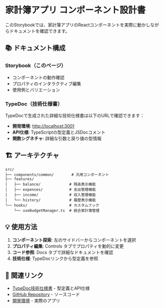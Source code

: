
<Meta title="ドキュメント/はじめに" />

# 家計簿アプリ コンポーネント設計書

このStorybookでは、家計簿アプリのReactコンポーネントを実際に動かしながらドキュメントを確認できます。

## 📚 ドキュメント構成

### Storybook（このページ）

- コンポーネントの動作確認
- プロパティのインタラクティブ編集
- 使用例とバリエーション

### TypeDoc（技術仕様書）

TypeDocで生成された詳細な技術仕様書は以下のURLで確認できます：

- **開発環境**: [http://localhost:3001](http://localhost:3001)
- **API仕様**: TypeScriptの型定義とJSDocコメント
- **関数シグネチャ**: 詳細な引数と戻り値の型情報

## 🏗️ アーキテクチャ

```
src/
├── components/common/        # 汎用コンポーネント
├── features/
│   ├── balance/             # 残高表示機能
│   ├── expenses/            # 支出管理機能
│   ├── income/              # 収入管理機能
│   └── history/             # 履歴表示機能
└── hooks/                   # カスタムフック
    └── useBudgetManager.ts  # 統合家計簿管理
```

## 💡 使用方法

1. **コンポーネント探索**: 左のサイドバーからコンポーネントを選択
2. **プロパティ編集**: Controls タブでプロパティを動的に変更
3. **コード参照**: Docs タブで詳細なドキュメントを確認
4. **技術仕様**: TypeDocリンクから型定義を参照

## 🔗 関連リンク

- [TypeDoc技術仕様書](http://localhost:3001) - 型定義とAPI仕様
- [GitHub Repository](../../../) - ソースコード
- [開発環境](http://localhost:5173) - 実際のアプリ
